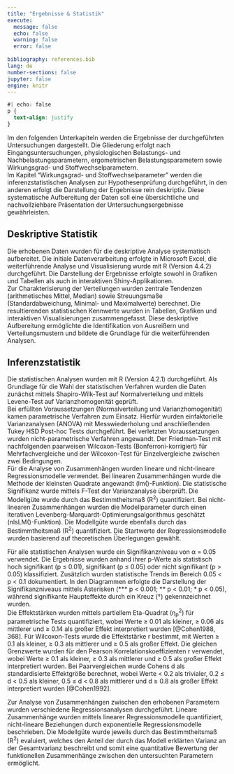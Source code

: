 ```yaml
---
title: "Ergebnisse & Statistik"
execute:
  message: false
  echo: false
  warning: false
  error: false
  
bibliography: references.bib
lang: de
number-sections: false  
jupyter: false
engine: knitr
---
```

  
```css
#| echo: false
p {
  text-align: justify
}
```

Im den folgenden Unterkapiteln werden die Ergebnisse der durchgeführten Untersuchungen dargestellt. Die Gliederung erfolgt nach Eingangsuntersuchungen, physiologischen Belastungs- und Nachbelastungsparametern, ergometrischen Belastungsparametern sowie Wirkungsgrad- und Stoffwechselparametern.<br>
Im Kapitel "Wirkungsgrad- und Stoffwechselparameter" werden die inferenzstatistischen Analysen zur Hypothesenprüfung durchgeführt, in den anderen erfolgt die Darstellung der Ergebnisse rein deskriptiv. Diese systematische Aufbereitung der Daten soll eine übersichtliche und nachvollziehbare Präsentation der Untersuchungsergebnisse gewährleisten.

## Deskriptive Statistik

Die erhobenen Daten wurden für die deskriptive Analyse systematisch aufbereitet. Die initiale Datenverarbeitung erfolgte in Microsoft Excel, die weiterführende Analyse und Visualisierung wurde mit R (Version 4.4.2) durchgeführt. Die Darstellung der Ergebnisse erfolgte sowohl in Grafiken und Tabellen als auch in interaktiven Shiny-Applikationen.<br>
Zur Charakterisierung der Verteilungen wurden zentrale Tendenzen (arithmetisches Mittel, Median) sowie Streuungsmaße (Standardabweichung, Minimal- und Maximalwerte) berechnet. Die resultierenden statistischen Kennwerte wurden in Tabellen, Grafiken und interaktiven Visualisierungen zusammengefasst. Diese deskriptive Aufbereitung ermöglichte die Identifikation von Ausreißern und Verteilungsmustern und bildete die Grundlage für die weiterführenden Analysen.

## Inferenzstatistik

Die statistischen Analysen wurden mit R (Version 4.2.1) durchgeführt. Als Grundlage für die Wahl der statistischen Verfahren wurden die Daten zunächst mittels Shapiro-Wilk-Test auf Normalverteilung und mittels Levene-Test auf Varianzhomogenität geprüft.<br>
Bei erfüllten Voraussetzungen (Normalverteilung und Varianzhomogenität) kamen parametrische Verfahren zum Einsatz. Hierfür wurden einfaktorielle Varianzanalysen (ANOVA) mit Messwiederholung und anschließenden Tukey HSD Post-hoc Tests durchgeführt. Bei verletzten Voraussetzungen wurden nicht-parametrische Verfahren angewandt. Der Friedman-Test mit nachfolgenden paarweisen Wilcoxon-Tests (Bonferroni-korrigiert) für Mehrfachvergleiche und der Wilcoxon-Test für Einzelvergleiche zwischen zwei Bedingungen.<br>
Für die Analyse von Zusammenhängen wurden lineare und nicht-lineare Regressionsmodelle verwendet. Bei linearen Zusammenhängen wurde die Methode der kleinsten Quadrate angewandt (lm()-Funktion). Die statistische Signifikanz wurde mittels F-Test der Varianzanalyse überprüft. Die Modellgüte wurde durch das Bestimmtheitsmaß (R^2^) quantifiziert. Bei nicht-linearen Zusammenhängen wurden die Modellparameter durch einen iterativen Levenberg-Marquardt-Optimierungsalgorithmus geschätzt (nlsLM()-Funktion). Die Modellgüte wurde ebenfalls durch das Bestimmtheitsmaß (R^2^) quantifiziert. Die Startwerte der Regressionsmodelle wurden basierend auf theoretischen Überlegungen gewählt.

Für alle statistischen Analysen wurde ein Signifikanzniveau von α = 0.05 verwendet. Die Ergebnisse wurden anhand ihrer p-Werte als statistisch hoch signifikant (p ≤ 0.01), signifikant (p ≤ 0.05) oder nicht signifikant (p > 0.05) klassifiziert. Zusätzlich wurden statistische Trends im Bereich 0.05 < p < 0.1 dokumentiert. In den Diagrammen erfolgte die Darstellung der Signifikanzniveaus mittels Asterisken (*** p < 0.001; ** p < 0.01; * p < 0.05), während signifikante Haupteffekte durch ein Kreuz (†) gekennzeichnet wurden.<br>
Die Effektstärken wurden mittels partiellem Eta-Quadrat (η~p~^2^) für parametrische Tests quantifiziert, wobei Werte ≥ 0.01 als kleiner, ≥ 0.06 als mittlerer und ≥ 0.14 als großer Effekt interpretiert wurden [@Cohen1988, 368]. Für Wilcoxon-Tests wurde die Effektstärke r bestimmt, mit Werten ≥ 0.1 als kleiner, ≥ 0.3 als mittlerer und ≥ 0.5 als großer Effekt. Die gleichen Grenzwerte wurden für den Pearson Korrelationskoeffizienten r verwendet, wobei Werte ≥ 0.1 als kleiner, ≥ 0.3 als mittlerer und ≥ 0.5 als großer Effekt interpretiert wurden. Bei Paarvergleichen wurde Cohens d als standardisierte Effektgröße berechnet, wobei Werte < 0.2 als trivialer, 0.2 ≤ d < 0.5 als kleiner, 0.5 ≤ d < 0.8 als mittlerer und d ≥ 0.8 als großer Effekt interpretiert wurden [@Cohen1992].

Zur Analyse von Zusammenhängen zwischen den erhobenen Parametern wurden verschiedene Regressionsanalysen durchgeführt. Lineare Zusammenhänge wurden mittels linearer Regressionsmodelle quantifiziert, nicht-lineare Beziehungen durch exponentielle Regressionsmodelle beschrieben. Die Modellgüte wurde jeweils durch das Bestimmtheitsmaß (R^2^) evaluiert, welches den Anteil der durch das Modell erklärten Varianz an der Gesamtvarianz beschreibt und somit eine quantitative Bewertung der funktionellen Zusammenhänge zwischen den untersuchten Parametern ermöglicht.





